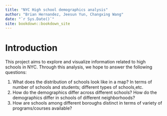 ```yaml
--- 
title: "NYC High school demographics analysis"
author: "Brian Hernandez, Jeesun Yun, Changxing Wang"
date: "`r Sys.Date()`"
site: bookdown::bookdown_site
---
```


# Introduction

This project aims to explore and visualize information related to high schools in NYC.
Through this analysis, we hope to answer the following questions:

1. What does the distribution of schools look like in a map? In terms of number of schools and students; different types of schools,etc.
2. How do the demographics differ across different schools? How do the demographics differ in schools of different neighborhoods?
3. How are schools among different boroughs distinct in terms of variety of programs/courses available?

